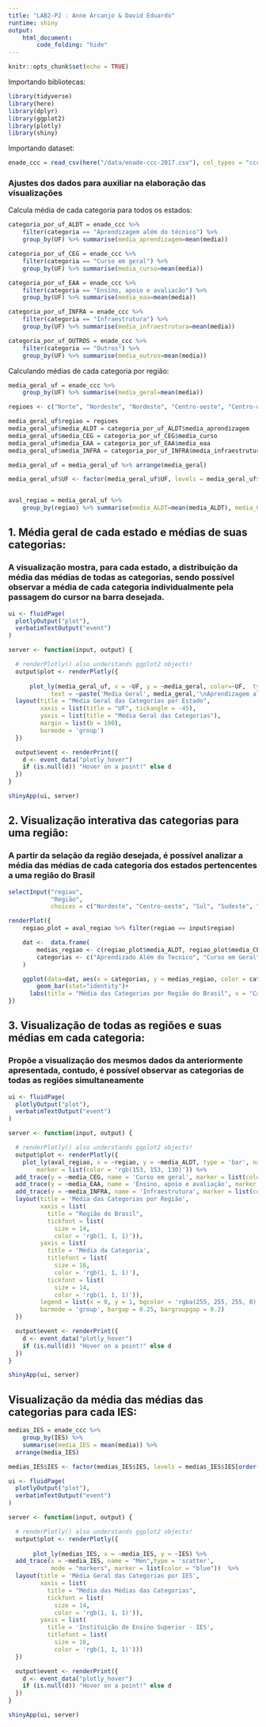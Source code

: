 ```yaml
---
title: "LAB2-P2 : Anne Arcanjo & David Eduardo"
runtime: shiny
output: 
    html_document:
        code_folding: "hide"
---
```


```r
knitr::opts_chunk$set(echo = TRUE)
```

Importando bibliotecas:
```r
library(tidyverse)
library(here)
library(dplyr)
library(ggplot2)
library(plotly)
library(shiny)
```

Importando dataset:
```r
enade_ccc = read_csv(here("/data/enade-ccc-2017.csv"), col_types = "cccdccdddc")
```

### Ajustes dos dados para auxiliar na elaboração das visualizações
Calcula média de cada categoria para todos os estados:
```r
categoria_por_uf_ALDT = enade_ccc %>%
    filter(categoria == "Aprendizagem além do técnico") %>%
    group_by(UF) %>% summarise(media_aprendizagem=mean(media)) 

categoria_por_uf_CEG = enade_ccc %>%
    filter(categoria == "Curso em geral") %>%
    group_by(UF) %>% summarise(media_curso=mean(media)) 

categoria_por_uf_EAA = enade_ccc %>%
    filter(categoria == "Ensino, apoio e avaliacão") %>%
    group_by(UF) %>% summarise(media_eaa=mean(media)) 

categoria_por_uf_INFRA = enade_ccc %>%
    filter(categoria == "Infraestrutura") %>%
    group_by(UF) %>% summarise(media_infraestrutura=mean(media)) 

categoria_por_uf_OUTROS = enade_ccc %>%
    filter(categoria == "Outros") %>%
    group_by(UF) %>% summarise(media_outros=mean(media)) 
```

Calculando médias de cada categoria por região: 
```r
media_geral_uf = enade_ccc %>%
    group_by(UF) %>% summarise(media_geral=mean(media))

regioes <- c("Norte", "Nordeste", "Nordeste", "Centro-oeste", "Centro-oeste", "Nordeste", "Centro-oeste","Nordeste", "Nordeste", "Nordeste", "Sul", "Sudeste", "Sul","Sul","Sudeste")

media_geral_uf$regiao = regioes
media_geral_uf$media_ALDT = categoria_por_uf_ALDT$media_aprendizagem
media_geral_uf$media_CEG = categoria_por_uf_CEG$media_curso
media_geral_uf$media_EAA = categoria_por_uf_EAA$media_eaa
media_geral_uf$media_INFRA = categoria_por_uf_INFRA$media_infraestrutura

media_geral_uf = media_geral_uf %>% arrange(media_geral)

media_geral_uf$UF <- factor(media_geral_uf$UF, levels = media_geral_uf$UF[order(media_geral_uf$media_geral)])


aval_regiao = media_geral_uf %>%
    group_by(regiao) %>% summarise(media_ALDT=mean(media_ALDT), media_CEG=mean(media_CEG), media_EAA=mean(media_EAA), media_INFRA=mean(media_INFRA))

```


## 1. Média geral de cada estado e médias de suas categorias:
### A visualização mostra, para cada estado, a distribuição da média das médias de todas as categorias, sendo possível observar a média de cada categoria individualmente pela passagem do cursor na barra desejada.
```r
ui <- fluidPage(
  plotlyOutput("plot"),
  verbatimTextOutput("event")
)

server <- function(input, output) {

  # renderPlotly() also understands ggplot2 objects!
  output$plot <- renderPlotly({
    
      plot_ly(media_geral_uf, x = ~UF, y = ~media_geral, color=~UF,  type = 'bar', name = ~UF,
            text = ~paste('Media Geral', media_geral,'\nAprendizagem além do técnico:', media_ALDT, '\nCurso em geral:', media_CEG, '\nEnsino, apoio e avaliação:', media_EAA, '\nInfraestrutura:', media_INFRA)) %>%
  layout(title = "Média Geral das Categorias por Estado",
         xaxis = list(title = "UF", tickangle = -45),
         yaxis = list(title = "Média Geral das Categorias"),
         margin = list(b = 100),
         barmode = 'group')
  })

  output$event <- renderPrint({
    d <- event_data("plotly_hover")
    if (is.null(d)) "Hover on a point!" else d
  })
}

shinyApp(ui, server)
```


## 2. Visualização interativa das categorias para uma região:
### A partir da selação da região desejada, é possível analizar a média das médias de cada categoria dos estados pertencentes a uma região do Brasil
```r
selectInput("regiao",
            "Região",
            choices = c("Nordeste", "Centro-oeste", "Sul", "Sudeste", "Norte"))

renderPlot({
    regiao_plot = aval_regiao %>% filter(regiao == input$regiao)

    dat <-  data.frame(
        medias_regiao <- c(regiao_plot$media_ALDT, regiao_plot$media_CEG, regiao_plot$media_EAA,regiao_plot$media_INFRA),
        categorias <- c("Aprendizado Além do Tecnico", "Curso em Geral", "Ensino Apoio Avaliação", "Infraestrutura")
    )

    ggplot(data=dat, aes(x = categorias, y = medias_regiao, color = categorias, fill = categorias)) +
        geom_bar(stat="identity")+
      labs(title = "Média das Categorias por Região do Brasil", x = "Categorias", y = "Média Geral")
})
```


## 3. Visualização de todas as regiões e suas médias em cada categoria:
### Propõe a visualização dos mesmos dados da anteriormente apresentada, contudo, é possível observar as categorias de todas as regiões simultaneamente
```r
ui <- fluidPage(
  plotlyOutput("plot"),
  verbatimTextOutput("event")
)

server <- function(input, output) {

  # renderPlotly() also understands ggplot2 objects!
  output$plot <- renderPlotly({
    plot_ly(aval_regiao, x = ~regiao, y = ~media_ALDT, type = 'bar', name = 'Aprendizagem além do técnico',
        marker = list(color = 'rgb(153, 153, 130)')) %>%
  add_trace(y = ~media_CEG, name = 'Curso em geral', marker = list(color = 'rgb(255, 153, 102)')) %>%
  add_trace(y = ~media_EAA, name = 'Ensino, apoio e avaliação', marker = list(color = 'rgb(255, 153, 153)')) %>%
  add_trace(y = ~media_INFRA, name = 'Infraestrutura', marker = list(color = 'rgb(204, 204, 255)')) %>%
  layout(title = 'Média das Categorias por Região',
         xaxis = list(
           title = "Região do Brasil",
           tickfont = list(
             size = 14,
             color = 'rgb(1, 1, 1)')),
         yaxis = list(
           title = 'Média da Categoria',
           titlefont = list(
             size = 16,
             color = 'rgb(1, 1, 1)'),
           tickfont = list(
             size = 14,
             color = 'rgb(1, 1, 1)')),
         legend = list(x = 0, y = 1, bgcolor = 'rgba(255, 255, 255, 0)', bordercolor = 'rgba(255, 255, 255, 0)'),
         barmode = 'group', bargap = 0.25, bargroupgap = 0.2)
  })

  output$event <- renderPrint({
    d <- event_data("plotly_hover")
    if (is.null(d)) "Hover on a point!" else d
  })
}

shinyApp(ui, server)
```

## Visualização da média das médias das categorias para cada IES:
```r
medias_IES = enade_ccc %>% 
    group_by(IES) %>% 
    summarise(media_IES = mean(media)) %>% 
  arrange(media_IES)

medias_IES$IES <- factor(medias_IES$IES, levels = medias_IES$IES[order(medias_IES$media_IES)])

```


```r
ui <- fluidPage(
  plotlyOutput("plot"),
  verbatimTextOutput("event")
)

server <- function(input, output) {

  # renderPlotly() also understands ggplot2 objects!
  output$plot <- renderPlotly({
    
       plot_ly(medias_IES, x = ~media_IES, y = ~IES) %>%
  add_trace(x = ~media_IES, name = "Men",type = 'scatter',
            mode = "markers", marker = list(color = "blue"))  %>%
  layout(title = 'Média Geral das Categorias por IES',
         xaxis = list(
           title = "Média das Médias das Categorias",
           tickfont = list(
             size = 14,
             color = 'rgb(1, 1, 1)')),
         yaxis = list(
           title = 'Instituição de Ensino Superior - IES',
           titlefont = list(
             size = 16,
             color = 'rgb(1, 1, 1)')))
  })

  output$event <- renderPrint({
    d <- event_data("plotly_hover")
    if (is.null(d)) "Hover on a point!" else d
  })
}

shinyApp(ui, server)
```
